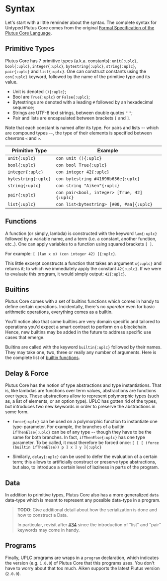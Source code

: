 # Syntax

Let's start with a little reminder about the syntax. The complete syntax for Untyped Plutus Core comes from the original [Formal Specification of the Plutus Core Language](https://plutus.cardano.intersectmbo.org/resources/plutus-core-spec.pdf).

## Primitive Types

Plutus Core has 7 primitive types (a.k.a. constants): `unit{:uplc}`, `bool{:uplc}`, `integer{:uplc}`, `bytestring{:uplc}`, `string{:uplc}`, `pair{:uplc}` and `list{:uplc}`.
One can construct constants using the `con{:uplc}` keyword, followed by the name of the primitive type and its value.

- Unit is denoted `(){:uplc}`;
- Bool are `True{:uplc}` or `False{:uplc}`;
- Bytestrings are denoted with a leading `#` followed by an hexadecimal sequence;
- Strings are UTF-8 text strings, between double quotes `"` `"`;
- Pair and lists are encapsulated between brackets `[` and `]`.

Note that each constant is named after its type. For pairs and lists -- which are compound types --, the type of their elements is specified between chevrons `<` and `>`.

| Primitive Type      | Example                                     |
| ------------------- | ------------------------------------------- |
| `unit{:uplc}`       | `con unit (){:uplc}`                        |
| `bool{:uplc}`       | `con bool True{:uplc}`                      |
| `integer{:uplc}`    | `con integer 42{:uplc}`                     |
| `bytestring{:uplc}` | `con bytestring #41696b656e{:uplc}`         |
| `string{:uplc}`     | `con string "Aiken"{:uplc}`                 |
| `pair{:uplc}`       | `con pair<bool, integer> [True, 42]{:uplc}` |
| `list{:uplc}`       | `con list<bytestring> [#00, #aa]{:uplc}`    |

## Functions

A function (or simply, lambda) is constructed with the keyword `lam{:uplc}` followed
by a variable name, and a term (i.e. a constant, another function, etc..). One
can apply variables to a function using squared brackets `[ ]`.

For example: `[ (lam x x) (con integer 42) ]{:uplc}`.

This little excerpt constructs a function that takes an argument `x{:uplc}` and returns
it; to which we immediately apply the constant `42{:uplc}`. If we were to evaluate this
program, it would simply output: `42{:uplc}`.

## Builtins

Plutus Core comes with a set of builtins functions which comes in handy to
define certain operations. Incidentally, there's no _operator_ even for basic
arithmetic operations, everything comes as a builtin.

You'll notice also that some builtins are very domain specific and tailored to
operations you'd expect a smart contract to perform on a blockchain. Hence, new
builtins may be added in the future to address specific use cases that emerge.

Builtins are called with the keyword `builtin{:uplc}` followed by their names. They may
take one, two, three or really any number of arguments. Here is the complete list of [builtin functions](./builtins).

## Delay & Force

Plutus Core has the notion of type abstractions and type instantiations. That is, like lambdas are functions over term values, abstractions are functions over types. These abstractions allow to represent polymorphic types (such as, a list of elements, or an option type). UPLC has gotten rid of the types, but introduces two new keywords in order to preserve the abstractions in some form.

- `force{:uplc}` can be used on a polymorphic function to instantiate one type-parameter. For example, the branches of a builtin `ifThenElse{:uplc}` can be of any type -- though they have to be the same for both branches. In fact, `ifThenElse{:uplc}` has one type parameter. To be called, it must therefore be forced once: `[ [ [ (force (builtin ifThenElse)) p ] x ] y ]{:uplc}`

- Similarly, `delay{:uplc}` can be used to defer the evaluation of a certain term; this allows to artificially construct or preserve type abstractions, but also, to introduce a certain level of laziness in parts of the program.

## Data

In addition to primitive types, Plutus Core also has a more generalized `data`
data-type which is meant to represent any possible data-type in a program.

> **TODO**: Give additional detail about how the serialization is done and how
> to construct a Data.
>
> In particular, revisit after [#34](https://github.com/txpipe/aiken/issues/34)
> since the introduction of "list" and "pair" keywords may come in handy.

## Programs

Finally, UPLC programs are wraps in a `program` declaration, which indicates
the version (e.g. `1.0.0`) of Plutus Core that this programs uses. You don't
have to worry about that too much. Aiken supports the latest Plutus version
(`2.0.0`).
